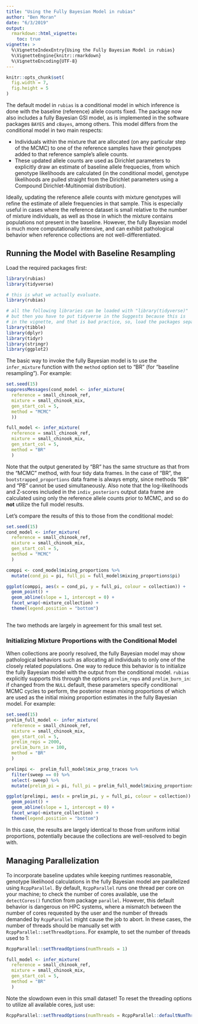 ```yaml
---
title: "Using the Fully Bayesian Model in rubias"
author: "Ben Moran"
date: "6/3/2019"
output: 
  rmarkdown::html_vignette:
    toc: true
vignette: >
  %\VignetteIndexEntry{Using the Fully Bayesian Model in rubias}
  %\VignetteEngine{knitr::rmarkdown}
  %\VignetteEncoding{UTF-8}
---
```


```r
knitr::opts_chunk$set(
  fig.width = 7,
  fig.height = 5
)
```

The default model in `rubias` is a conditional model in which inference is done with the baseline
(reference) allele counts fixed.  The package now also includes a fully Bayesian GSI model, as is
implemented in the software packages `BAYES` and `cBayes`, among others. This
model differs from the conditional model in two main respects: 

 - Individuals within the mixture that are allocated (on any particular step of the MCMC) to one of
 the reference samples have their genotypes added to that reference sample's allele counts. 
 - These updated allele counts are used as Dirichlet parameters to explicitly draw an estimate of
 baseline allele frequecies, from which genotype likelihoods are calculated (in the conditional
 model, genotype likelihoods are pulled straight from the Dirichlet parameters using a Compound
 Dirichlet-Multinomial distribution).

Ideally, updating the reference allele counts with mixture genotypes will refine the estimate of
allele frequencies in that sample. This is especially useful in cases where the reference dataset 
is small relative to the number of mixture individuals, as well as those in which the mixture 
contains populations not present in the baseline. However, the fully Bayesian model is much more 
computationally intensive, and can exhibit pathological behavior when reference collections are 
not well-differentiated.

## Running the Model with Baseline Resampling

Load the required packages first:
```r
library(rubias)
library(tidyverse)
```

```r
# this is what we actually evaluate.
library(rubias)

# all the following libraries can be loaded with "library(tidyverse)"
# but then you have to put tidyverse in the Suggests because this is
# in the vignette, and that is bad practice, so, load the packages separately...
library(tibble)
library(dplyr)
library(tidyr)
library(stringr)
library(ggplot2)
```

The basic way to invoke the fully Bayesian model is to use the `infer_mixture` function with
the `method` option set to "BR" (for "baseline resampling"). For example:
```r
set.seed(15)
suppressMessages(cond_model <- infer_mixture(
  reference = small_chinook_ref, 
  mixture = small_chinook_mix, 
  gen_start_col = 5, 
  method = "MCMC"
  ))
```


```r
full_model <- infer_mixture(
  reference = small_chinook_ref, 
  mixture = small_chinook_mix, 
  gen_start_col = 5, 
  method = "BR"
  )
```

Note that the output generated by "BR" has the same structure as that from the "MCMC" method, with 
four tidy data frames. In the case of "BR", the `bootstrapped_proportions` data frame is always 
empty, since methods "BR" and "PB" cannot be used simultaneously. Also note that the log-likelihoods
and Z-scores included in the `indiv_posteriors` output data frame are calculated using only the
reference allele counts prior to MCMC, and so do **not** utilize the full model results.

Let's compare the results of this to those from the conditional model:
```r
set.seed(15)
cond_model <- infer_mixture(
  reference = small_chinook_ref, 
  mixture = small_chinook_mix, 
  gen_start_col = 5, 
  method = "MCMC"
  )

comppi <- cond_model$mixing_proportions %>%
  mutate(cond_pi = pi, full_pi = full_model$mixing_proportions$pi)

ggplot(comppi, aes(x = cond_pi, y = full_pi, colour = collection)) +
  geom_point() +
  geom_abline(slope = 1, intercept = 0) +
  facet_wrap(~mixture_collection) +
  theme(legend.position = "bottom")
  

```

The two methods are largely in agreement for this small test set.

### Initializing Mixture Proportions with the Conditional Model

When collections are poorly resolved, the fully Bayesian model may show pathological behaviors 
such as allocating all individuals to only one of the closely related populations. One way to 
reduce this behavior is to initialize the fully Bayesian model with the output from the conditional
model. `rubias` explicitly supports this through the options `prelim_reps` and `prelim_burn_in`: if
changed from the `NULL` default, these parameters specify conditional MCMC cycles to perform, the
posterior mean mixing proportions of which are used as the initial mixing proportion estimates in
the fully Bayesian model. For example:

```r

set.seed(15)
prelim_full_model <- infer_mixture(
  reference = small_chinook_ref, 
  mixture = small_chinook_mix, 
  gen_start_col = 5, 
  prelim_reps = 2000,
  prelim_burn_in = 100,
  method = "BR"
  )

prelimpi <-  prelim_full_model$mix_prop_traces %>%
  filter(sweep == 0) %>%
  select(-sweep) %>%
  mutate(prelim_pi = pi, full_pi = prelim_full_model$mixing_proportions$pi)

ggplot(prelimpi, aes(x = prelim_pi, y = full_pi, colour = collection)) +
  geom_point() +
  geom_abline(slope = 1, intercept = 0) +
  facet_wrap(~mixture_collection) +
  theme(legend.position = "bottom")

```

In this case, the results are largely identical to those from uniform initial proportions, 
potentially because the collections are well-resolved to begin with.

## Managing Parallelization

To incorporate baseline updates while keeping runtimes reasonable, genotype likelihood calculations
in the fully Bayesian model are parallelized using `RcppParallel`. By default, `RcppParallel`
runs one thread per core on your machine; to check the number of cores available, use the
`detectCores()` function from package `parallel`. However, this default behavior is dangerous on
HPC systems, where a mismatch between the number of cores requested by the user and the number of
threads demanded by `RcppParallel` might cause the job to abort. In these cases, the number of
threads should be manually set with `RcppParallel::setThreadOptions`. For example, to set the
number of threads used to 1:
```r
RcppParallel::setThreadOptions(numThreads = 1)

full_model <- infer_mixture(
  reference = small_chinook_ref, 
  mixture = small_chinook_mix, 
  gen_start_col = 5, 
  method = "BR"
  )

```

Note the slowdown even in this small dataset! To reset the threading options to utilize all 
available cores, just use:

```r
RcppParallel::setThreadOptions(numThreads = RcppParallel::defaultNumThreads())
```
